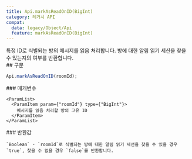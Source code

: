 ```yaml
---
title: Api.markAsReadOnID(BigInt)
category: 레거시 API
compat:
  data: legacy/Object/Api
  feature: markAsReadOnID(BigInt)
---
```


<Section>
  특정 ID로 식별되는 방의 메시지를 읽음 처리합니다. 방에 대한 알림 읽기 세션을 찾을 수 있는지의 여부를 반환합니다.
</Section>
<Section>
  ## 구문

  ~~~js
  Api.markAsReadOnID(roomId);
  ~~~

  <Section>
    ### 매개변수

    <ParamList>
      <ParamItem param={"roomId"} type={"BigInt"}>
        메시지를 읽음 처리할 방의 고유 ID
      </ParamItem>
    </ParamList>
  </Section>
  <Section>
    ### 반환값

    `Boolean` - `roomId`로 식별되는 방에 대한 알림 읽기 세션을 찾을 수 있을 경우 `true`, 찾을 수 없을 경우 `false`를 반환합니다.
  </Section>
</Section>